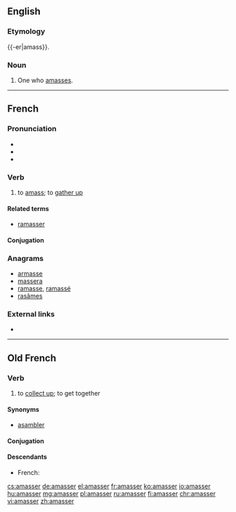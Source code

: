 ==English==

===Etymology===
{{-er|amass}}.

===Noun===
{{en-noun}}

# One who [[amass]]es.

----

==French==

===Pronunciation===
* {{IPA|/a.mɑ.se/|lang=fr}}
* {{rhymes|e|lang=fr}}
* {{fr-homophones-er|amass}}

===Verb===
{{fr-verb}}

# to [[amass]]; to [[gather up]]

====Related terms====
* [[ramasser]]

====Conjugation====
{{fr-conj-er|amass|avoir}}

===Anagrams===
* [[armasse#French|armasse]]
* [[massera#French|massera]]
* [[ramasse#French|ramasse]], [[ramassé#French|ramassé]]
* [[rasâmes#French|rasâmes]]

===External links===
* {{R:TLFi}}

----

==Old French==

===Verb===
{{head|fro|verb}}

# to [[collect up]]; to get together

====Synonyms====
* [[asambler]]

====Conjugation====
{{fro-conj-er}}

====Descendants====
* French: {{l/fr|amasser}}

[[cs:amasser]]
[[de:amasser]]
[[el:amasser]]
[[fr:amasser]]
[[ko:amasser]]
[[io:amasser]]
[[hu:amasser]]
[[mg:amasser]]
[[pl:amasser]]
[[ru:amasser]]
[[fi:amasser]]
[[chr:amasser]]
[[vi:amasser]]
[[zh:amasser]]